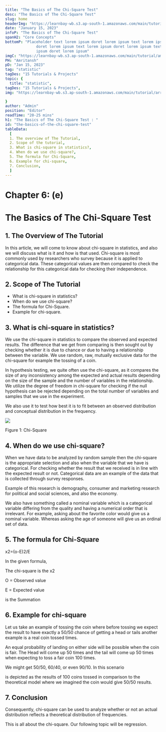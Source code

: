 ```yaml
---
title: "The Basics of The Chi-Square Test"
desc: "The Basics of The Chi-Square Test"
slug: home
headerImg: "https://learnbay-wb.s3.ap-south-1.amazonaws.com/main/tutorial/python.png"
date: "January 15, 2023"
infoP: "The Basics of The Chi-Square Test"
spanH2: "Core Concepts"
bottomP: "Placeholder text lorem ipsum doret lorem ipsum text lorem ipsum
              doret lorem ipsum text lorem ipsum doret lorem ipsum text lorem
              ipsum doret lorem ipsum"
imgC: "https://learnbay-wb.s3.ap-south-1.amazonaws.com/main/tutorial/amritansh.png"
PH: "Amritansh"
pD: "Jan 15, 2023"
tag: "statistic"
tagDes: "15 Tutorials & Projects"
topic: {
  title: "statistic",
tagDes: "15 Tutorials & Projects",
img: "https://learnbay-wb.s3.ap-south-1.amazonaws.com/main/tutorial/arrow.png"

}
author: "Admin"
position: "Editor"
readTime: "20-25 mins"
h1: "The Basics of The Chi-Square Test : "
id: "the-basics-of-the-chi-square-test"
tableData:
  [
  1. The overview of The Tutorial, 
  2. Scope of the tutorial,  
  3. What is chi-square in statistics?,  
  4. When do we use chi-square?, 
  5. The formula for Chi-Square, 
  6. Example for chi-square,
  7. Conclusion,
  ]
---
```


# **Chapter 6: (e)**


# **The Basics of The Chi-Square Test**


## 1. The Overview of The Tutorial

In this article, we will come to know about chi-square in statistics, and also we will discuss what is it and how is that used. Chi-square is most commonly used by researchers who survey because it is applied to categorical data. These categorical values are then compared to check the relationship for this categorical data for checking their independence.


## 2. Scope of The Tutorial



* What is chi-square in statistics?
* When do we use chi-square?  
* The formula for Chi-Square.
* Example for chi-square.


## 3. What is chi-square in statistics?

We use the chi-square in statistics to compare the observed and expected results. The difference that we get from comparing is then sought out by checking whether it is due to chance or due to having a relationship between the variable. We use random, raw, mutually exclusive data for the chi-square for example the tossing of a coin. 

 

In hypothesis testing, we quite often use the chi-square, as it compares the size of any inconsistency among the expected and actual results depending on the size of the sample and the number of variables in the relationship. We utilize the degree of freedom in chi-square for checking if the null hypothesis can be rejected depending on the total number of variables and samples that we use in the experiment. 

 

We also use it to test how best it is to fit between an observed distribution and conceptual distribution in the frequency.


<img src="https://learnbay-wb.s3.ap-south-1.amazonaws.com/main/tutorial/statistics/Chi+square+value+image.jpg"></img>


Figure 1: Chi-Square


## 4. When do we use chi-square?  

When we have data to be analyzed by random sample then the chi-square is the appropriate selection and also when the variable that we have is categorical. For checking whether the result that we received is in line with the expected result or not. Categorical data are an example of the data that is collected through survey responses.

 

Example of this research is demography, consumer and marketing research for political and social sciences, and also the economy.

 

We also have something called a nominal variable which is a categorical variable differing from the quality and having a numerical order that is irrelevant. For example, asking about the favorite color would give us a nominal variable. Whereas asking the age of someone will give us an ordinal set of data. 


## 5. The formula for Chi-Square

x2=(o-E)2/E

In the given formula,

The chi-square is the x2

O = Observed value

E = Expected value

is the Summation


## 6. Example for chi-square

Let us take an example of tossing the coin where before tossing we expect the result to have exactly a 50/50 chance of getting a head or tails another example is a real coin tossed times. 

 

An equal probability of landing on either side will be possible when the coin is fair. The Head will come up 50 times and the tail will come up 50 times when expecting to toss a fair coin 100 times.

           

We might get 50/50, 60/40, or even 90/10. In this scenario 


is depicted as the results of 100 coins tossed in comparison to the theoretical model where we imagined the coin would give 50/50 results.


## 7. Conclusion

Consequently, chi-square can be used to analyze whether or not an actual distribution reflects a theoretical distribution of frequencies.

This is all about the chi-square. Our following topic will be regression.
